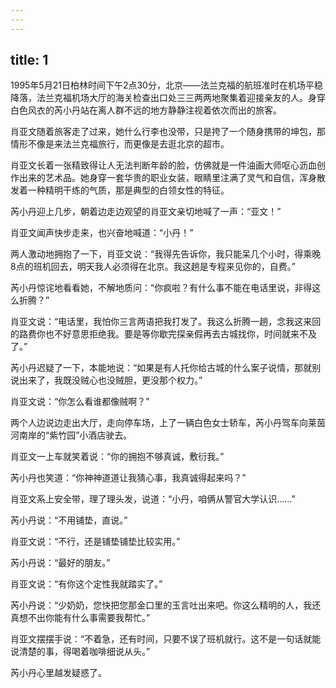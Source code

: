 ```yaml
---
---
---
```

title: 1
---




1995年5月21日柏林时间下午2点30分，北京——法兰克福的航班准时在机场平稳降落，法兰克福机场大厅的海关检查出口处三三两两地聚集着迎接亲友的人。身穿白色风衣的芮小丹站在离人群不远的地方静静注视着依次而出的旅客。

肖亚文随着旅客走了过来，她什么行李也没带，只是挎了一个随身携带的坤包，那情形不像是来法兰克福旅行，而更像是去逛北京的超市。

肖亚文长着一张精致得让人无法判断年龄的脸，仿佛就是一件油画大师呕心沥血创作出来的艺术品。她身穿一套华贵的职业女装，眼睛里注满了灵气和自信，浑身散发着一种精明干练的气质，那是典型的白领女性的特征。

芮小丹迎上几步，朝着边走边观望的肖亚文亲切地喊了一声：“亚文！”

肖亚文闻声快步走来，也兴奋地喊道：“小丹！”

两人激动地拥抱了一下，肖亚文说：“我得先告诉你，我只能呆几个小时，得乘晚8点的班机回去，明天我人必须得在北京。我这趟是专程来见你的，自费。”

芮小丹惊诧地看看她，不解地质问：“你疯啦？有什么事不能在电话里说，非得这么折腾？”

肖亚文说：“电话里，我怕你三言两语把我打发了。我这么折腾一趟，念我这来回的路费你也不好意思拒绝我。要是等你歇完探亲假再去古城找你，时间就来不及了。”

芮小丹迟疑了一下，本能地说：“如果是有人托你给古城的什么案子说情，那就别说出来了，我既没贼心也没贼胆，更没那个权力。”

肖亚文说：“你怎么看谁都像贼啊？”

两个人边说边走出大厅，走向停车场，上了一辆白色女士轿车，芮小丹驾车向莱茵河南岸的“紫竹园”小酒店驶去。

肖亚文一上车就笑着说：“你的拥抱不够真诚，敷衍我。”

芮小丹也笑道：“你神神道道让我猜心事，我真诚得起来吗？”

肖亚文系上安全带，理了理头发，说道：“小丹，咱俩从警官大学认识……”

芮小丹说：“不用铺垫，直说。”

肖亚文说：“不行，还是铺垫铺垫比较实用。”

芮小丹说：“最好的朋友。”

肖亚文说：“有你这个定性我就踏实了。”

芮小丹说：“少奶奶，您快把您那金口里的玉言吐出来吧。你这么精明的人，我还真想不出你能有什么事需要我帮忙。”

肖亚文摆摆手说：“不着急，还有时间，只要不误了班机就行。这不是一句话就能说清楚的事，得喝着咖啡细说从头。”

芮小丹心里越发疑惑了。